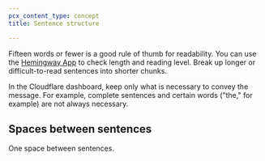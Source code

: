 ```yaml
---
pcx_content_type: concept
title: Sentence structure

---
```


Fifteen words or fewer is a good rule of thumb for readability. You can use the [Hemingway App](https://hemingwayapp.com/) to check length and reading level. Break up longer or difficult-to-read sentences into shorter chunks.

In the Cloudflare dashboard, keep only what is necessary to convey the message. For example, complete sentences and certain words ("the," for example) are not always necessary.

## Spaces between sentences

One space between sentences.
